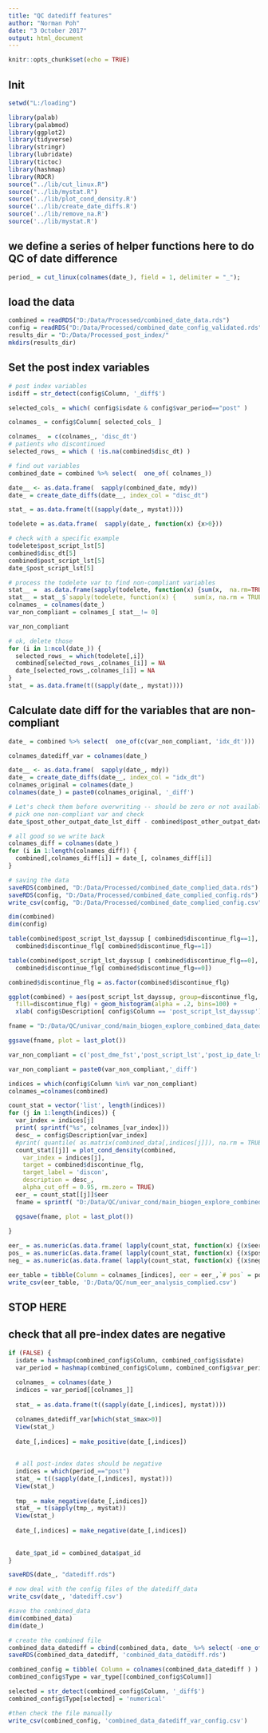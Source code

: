 ```yaml
---
title: "QC datediff features"
author: "Norman Poh"
date: "3 October 2017"
output: html_document
---
```


```r
knitr::opts_chunk$set(echo = TRUE)
```

## Init
```r
setwd("L:/loading")

library(palab)
library(palabmod)
library(ggplot2)
library(tidyverse)
library(stringr)
library(lubridate)
library(tictoc)
library(hashmap)
library(ROCR)
source("../lib/cut_linux.R")
source("../lib/mystat.R")
source('../lib/plot_cond_density.R')
source('../lib/create_date_diffs.R')
source('../lib/remove_na.R')
source('../lib/mystat.R')

```

## we define a series of helper functions here to do QC of date difference

```r


period_ = cut_linux(colnames(date_), field = 1, delimiter = "_");


```

## load the data

```r
combined = readRDS("D:/Data/Processed/combined_date_data.rds")
config = readRDS("D:/Data/Processed/combined_date_config_validated.rds")
results_dir = "D:/Data/Processed_post_index/"
mkdirs(results_dir)

```
## Set the post index variables

```r
# post index variables
isdiff = str_detect(config$Column, '_diff$')

selected_cols_ = which( config$isdate & config$var_period=="post" )

colnames_ = config$Column[ selected_cols_ ]

colnames_  = c(colnames_, 'disc_dt')
# patients who discontinued
selected_rows_ = which ( !is.na(combined$disc_dt) )

# find out variables
combined_date = combined %>% select(  one_of( colnames_))

date__ <- as.data.frame(  sapply(combined_date, mdy))
date_ = create_date_diffs(date__, index_col = "disc_dt")

stat_ = as.data.frame(t((sapply(date_, mystat))))

todelete = as.data.frame(  sapply(date_, function(x) {x>0}))

# check with a specific example
todelete$post_script_lst[5]
combined$disc_dt[5]
combined$post_script_lst[5]
date_$post_script_lst[5]

# process the todelete var to find non-compliant variables
stat__ =  as.data.frame(sapply(todelete, function(x) {sum(x,  na.rm=TRUE)}) ) 
stat__ = stat__$`sapply(todelete, function(x) {     sum(x, na.rm = TRUE) })`
colnames_ = colnames(date_)
var_non_compliant = colnames_[ stat__!= 0]

var_non_compliant

# ok, delete those
for (i in 1:ncol(date_)) {
  selected_rows_ = which(todelete[,i])
  combined[selected_rows_,colnames_[i]] = NA
  date_[selected_rows_,colnames_[i]] = NA
}
stat_ = as.data.frame(t((sapply(date_, mystat))))
```

## Calculate date diff for the variables that are non-compliant
```r

date_ = combined %>% select(  one_of(c(var_non_compliant, 'idx_dt')))

colnames_datediff_var = colnames(date_)

date__ <- as.data.frame(  sapply(date_, mdy))
date_ = create_date_diffs(date__, index_col = "idx_dt")
colnames_original = colnames(date_)
colnames(date_) = paste0(colnames_original, '_diff')

# Let's check them before overwriting -- should be zero or not available
# pick one non-compliant var and check
date_$post_other_outpat_date_lst_diff - combined$post_other_outpat_date_lst_diff

# all good so we write back
colnames_diff = colnames(date_)
for (i in 1:length(colnames_diff)) {
  combined[,colnames_diff[i]] = date_[, colnames_diff[i]] 
}

# saving the data
saveRDS(combined, "D:/Data/Processed/combined_date_complied_data.rds")
saveRDS(config, "D:/Data/Processed/combined_date_complied_config.rds")
write_csv(config, "D:/Data/Processed/combined_date_complied_config.csv")

dim(combined)
dim(config)
```


```r
table(combined$post_script_lst_dayssup [ combined$discontinue_flg==1],
  combined$discontinue_flg[ combined$discontinue_flg==1])

table(combined$post_script_lst_dayssup [ combined$discontinue_flg==0],
  combined$discontinue_flg[ combined$discontinue_flg==0])

combined$discontinue_flg = as.factor(combined$discontinue_flg)

ggplot(combined) + aes(post_script_lst_dayssup, group=discontinue_flg,
  fill=discontinue_flg) + geom_histogram(alpha = .2, bins=100) + 
  xlab( config$Description[ config$Column == 'post_script_lst_dayssup'] )

fname = "D:/Data/QC/univar_cond/main_biogen_explore_combined_data_datediff__cond_density__post_script_lst_dayssup_hist.png"

ggsave(fname, plot = last_plot())
```
```r
var_non_compliant = c('post_dme_fst','post_script_lst','post_ip_date_lst','post_er_date_lst','post_mgmt_date_lst','post_lab_radio_date_lst','post_other_outpat_date_lst','post_dme_lst','post_ip_date_fst','post_er_date_fst','post_mgmt_date_fst','post_lab_radio_date_fst','post_other_outpat_date_fst')

var_non_compliant = paste0(var_non_compliant,'_diff')

indices = which(config$Column %in% var_non_compliant)
colnames_=colnames(combined)

count_stat = vector('list', length(indices))
for (j in 1:length(indices)) {
  var_index = indices[j]
  print( sprintf("%s", colnames_[var_index]))
  desc_ = config$Description[var_index]
  #print( quantile( as.matrix(combined_data[,indices[j]]), na.rm = TRUE) ) 
  count_stat[[j]] = plot_cond_density(combined, 
    var_index = indices[j], 
    target = combined$discontinue_flg,
    target_label = 'discon',
    description = desc_,
    alpha_cut_off = 0.95, rm.zero = TRUE)
  eer_ = count_stat[[j]]$eer
  fname = sprintf( "D:/Data/QC/univar_cond/main_biogen_explore_combined_data_datediff__cond_density__%s.png",colnames_[indices[j]] )

  ggsave(fname, plot = last_plot())
  
}

eer_ = as.numeric(as.data.frame( lapply(count_stat, function(x) {(x$eer)})) )
pos_ = as.numeric(as.data.frame( lapply(count_stat, function(x) {(x$pos)})) )
neg_ = as.numeric(as.data.frame( lapply(count_stat, function(x) {(x$neg)})) )

eer_table = tibble(Column = colnames_[indices], eer = eer_,`# pos` = pos_, `# neg` = neg_)
write_csv(eer_table, 'D:/Data/QC/num_eer_analysis_complied.csv')


```




## STOP HERE




## check that all pre-index dates are negative
```r
if (FALSE) {
  isdate = hashmap(combined_config$Column, combined_config$isdate)
  var_period = hashmap(combined_config$Column, combined_config$var_period)
  
  colnames_ = colnames(date_)
  indices = var_period[[colnames_]]
  
  stat_ = as.data.frame(t((sapply(date_[,indices], mystat))))

  colnames_datediff_var[which(stat_$max>0)]
  View(stat_)
  
  date_[,indices] = make_positive(date_[,indices])
  
  
  # all post-index dates should be negative
  indices = which(period_=="post")
  stat_ = t((sapply(date_[,indices], mystat)))
  View(stat_)
  
  tmp_ = make_negative(date_[,indices])
  stat_ = t(sapply(tmp_, mystat))
  View(stat_)
  
  date_[,indices] = make_negative(date_[,indices])
  
  
  date_$pat_id = combined_data$pat_id
}

saveRDS(date_, "datediff.rds")

# now deal with the config files of the datediff_data
write_csv(date_, 'datediff.csv')

#save the combined_data
dim(combined_data)
dim(date_)

# create the combined file      
combined_data_datediff = cbind(combined_data, date_ %>% select( -one_of('pat_id')) )
saveRDS(combined_data_datediff, 'combined_data_datediff.rds')

combined_config = tibble( Column = colnames(combined_data_datediff ) )
combined_config$Type = var_type[[combined_config$Column]]

selected = str_detect(combined_config$Column, '_diff$')
combined_config$Type[selected] = 'numerical'

#then check the file manually
write_csv(combined_config, 'combined_data_datediff_var_config.csv')

```